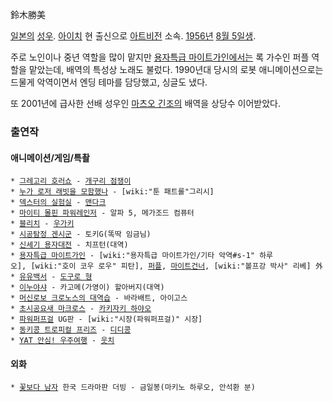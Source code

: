 鈴木勝美

[[일본]]의 [[성우]]. [[아이치]] 현 출신으로 [[아트비전]] 소속. [[1956년]] [[8월 5일]]생.

주로 노인이나 중년 역할을 많이 맡지만 [[용자특급 마이트가인]]에서는 록 가수인 퍼플 역할을 맡았는데, 배역의 특성상 노래도 불렀다. 1990년대 당시의 로봇 애니메이션으로는 드물게 악역이면서 엔딩 테마를 담당했고, 싱글도 냈다.

또 2001년에 급사한 선배 성우인 [[마츠오 긴조]]의 배역을 상당수 이어받았다.

=== 출연작 ===
==== 애니메이션/게임/특촬 ====
 * [[그레고리 호러쇼]] - [[개구리 점쟁이]]
 * [[누가 로저 래빗을 모함했나]] - [wiki:"툰 패트롤"그리시]
 * [[덱스터의 실험실]] - [[맨다크]]
 * [[마이티 몰핀 파워레인저]] - 알파 5, 메가조드 컴퓨터
 * [[블리치]] - [[우가키]]
 * [[시공탐정 겐시군]] - 토키G(똑딱 임금님)
 * [[신세기 용자대전]] - 치프턴(대역)
 * [[용자특급 마이트가인]] - [wiki:"용자특급 마이트가인/기타 악역#s-1" 하루오], [wiki:"호이 코우 로우" 피탄], [[퍼플]], [[마이트건너]], [wiki:"볼프강 박사" 리베] 外
 * [[유유백서]] - [[도구로 형]]
 * [[이누야샤]] - 카고메(가영이) 할아버지(대역)
 * [[머신로보 크로노스의 대역습]] - 바라배트, 아이고스
 * [[초시공요새 마크로스]] - [[카키자키 하야오]]
 * [[파워퍼프걸]] UG판 - [wiki:"시장(파워퍼프걸)" 시장]
 * [[동키콩 트로피컬 프리즈]] - [[디디콩]]
 * [[YAT 안심! 우주여행]] - [[웃치]]

==== 외화 ====
 * [[꽃보다 남자]] 한국 드라마판 더빙 - 금일봉(마키노 하루오, 안석환 분)
